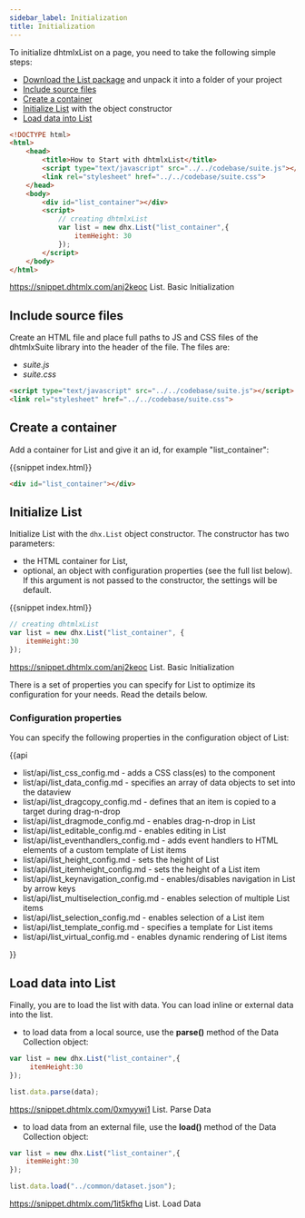 ```yaml
---
sidebar_label: Initialization
title: Initialization
---          
```


To initialize dhtmlxList on a page, you need to take the following simple steps:

- [Download the List package](https://dhtmlx.com/docs/products/dhtmlxSuite/download.shtml) and unpack it into a folder of your project
- [Include source files](#includesourcefiles)
- [Create a container](#createacontainer)
- [Initialize List](#initializelist) with the object constructor
- [Load data into List](#loaddataintolist)

~~~html
<!DOCTYPE html>
<html>
    <head>
        <title>How to Start with dhtmlxList</title>         
        <script type="text/javascript" src="../../codebase/suite.js"></script>
        <link rel="stylesheet" href="../../codebase/suite.css">
    </head>
    <body>
        <div id="list_container"></div>
        <script>
            // creating dhtmlxList
            var list = new dhx.List("list_container",{
    			itemHeight: 30
			});
        </script>
    </body>
</html>
~~~


https://snippet.dhtmlx.com/anj2keoc	List. Basic Initialization

Include source files
--------------------

Create an HTML file and place full paths to JS and CSS files of the dhtmlxSuite library into the header of the file. The files are:

- *suite.js*
- *suite.css*

~~~html
<script type="text/javascript" src="../../codebase/suite.js"></script>
<link rel="stylesheet" href="../../codebase/suite.css">
~~~


Create a container 
-----------------

Add a container for List and give it an id, for example "list_container":

{{snippet	index.html}}
~~~html
<div id="list_container"></div>
~~~

Initialize List
----------------------

Initialize List with the `dhx.List` object constructor. The constructor has two parameters:

- the HTML container for List,
- optional, an object with configuration properties (see the full list below). If this argument is not passed to the constructor, the settings will be default.

{{snippet	index.html}}
~~~js
// creating dhtmlxList
var list = new dhx.List("list_container", {
    itemHeight:30
});
~~~

https://snippet.dhtmlx.com/anj2keoc	List. Basic Initialization

There is a set of properties you can specify for List to optimize its configuration for your needs. Read the details below.


### Configuration properties


You can specify the following properties in the configuration object of List:

{{api

- list/api/list_css_config.md - adds a CSS class(es) to the component
- list/api/list_data_config.md - specifies an array of data objects to set into the dataview
- list/api/list_dragcopy_config.md - defines that an item is copied to a target during drag-n-drop
- list/api/list_dragmode_config.md - enables drag-n-drop in List
- list/api/list_editable_config.md - enables editing in List
- list/api/list_eventhandlers_config.md - adds event handlers to HTML elements of a custom template of List items
- list/api/list_height_config.md - sets the height of List
- list/api/list_itemheight_config.md - sets the height of a List item
- list/api/list_keynavigation_config.md - enables/disables navigation in List by arrow keys
- list/api/list_multiselection_config.md - enables selection of multiple List items
- list/api/list_selection_config.md - enables selection of a List item
- list/api/list_template_config.md - specifies a template for List items
- list/api/list_virtual_config.md - enables dynamic rendering of List items

}}

Load data into List
---------------------

Finally, you are to load the list with data. You can load inline or external data into the list.

- to load data from a local source, use the <strong>parse()</strong> method of the Data Collection object:

~~~js
var list = new dhx.List("list_container",{
	 itemHeight:30
});

list.data.parse(data);
~~~

https://snippet.dhtmlx.com/0xmyywi1	List. Parse Data

- to load data from an external file, use the <strong>load()</strong> method of the Data Collection object:

~~~js
var list = new dhx.List("list_container",{
	itemHeight:30
});

list.data.load("../common/dataset.json");
~~~

https://snippet.dhtmlx.com/1it5kfhq	List. Load Data
